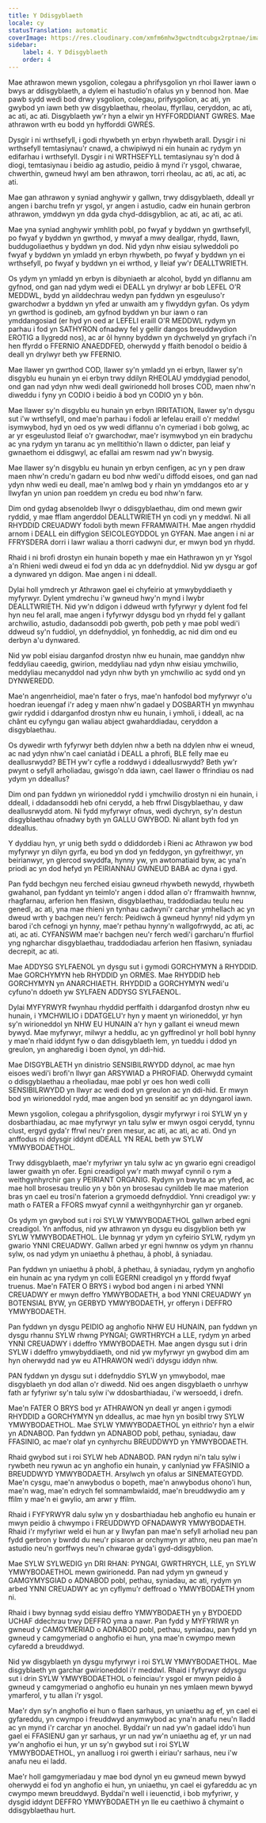 ```yaml
---
title: Y Ddisgyblaeth
locale: cy
statusTranslation: automatic
coverImage: https://res.cloudinary.com/xmfm6mhw3gwctndtcubgx2rptnae/image/upload/v1740337243/small_cover_educacion_fundamental_a051170f1c.webp
sidebar:
    label: 4. Y Ddisgyblaeth
    order: 4
---
```

Mae athrawon mewn ysgolion, colegau a phrifysgolion yn rhoi llawer iawn o bwys ar ddisgyblaeth, a dylem ei hastudio'n ofalus yn y bennod hon. Mae pawb sydd wedi bod drwy ysgolion, colegau, prifysgolion, ac ati, yn gwybod yn iawn beth yw disgyblaethau, rheolau, ffyrllau, ceryddon, ac ati, ac ati, ac ati. Disgyblaeth yw'r hyn a elwir yn HYFFORDDIANT GWRES. Mae athrawon wrth eu bodd yn hyfforddi GWRES.

Dysgir i ni wrthsefyll, i godi rhywbeth yn erbyn rhywbeth arall. Dysgir i ni wrthsefyll temtasiynau'r cnawd, a chwipiwyd ni ein hunain ac rydym yn edifarhau i wrthsefyll. Dysgir i ni WRTHSEFYLL temtasiynau sy'n dod â diogi, temtasiynau i beidio ag astudio, peidio â mynd i'r ysgol, chwarae, chwerthin, gwneud hwyl am ben athrawon, torri rheolau, ac ati, ac ati, ac ati.

Mae gan athrawon y syniad anghywir y gallwn, trwy ddisgyblaeth, ddeall yr angen i barchu trefn yr ysgol, yr angen i astudio, cadw ein hunain gerbron athrawon, ymddwyn yn dda gyda chyd-ddisgyblion, ac ati, ac ati, ac ati.

Mae yna syniad anghywir ymhlith pobl, po fwyaf y byddwn yn gwrthsefyll, po fwyaf y byddwn yn gwrthod, y mwyaf a mwy deallgar, rhydd, llawn, buddugoliaethus y byddwn yn dod. Nid ydyn nhw eisiau sylweddoli po fwyaf y byddwn yn ymladd yn erbyn rhywbeth, po fwyaf y byddwn yn ei wrthsefyll, po fwyaf y byddwn yn ei wrthod, y lleiaf yw'r DEALLTWRIETH.

Os ydym yn ymladd yn erbyn is dibyniaeth ar alcohol, bydd yn diflannu am gyfnod, ond gan nad ydym wedi ei DEALL yn drylwyr ar bob LEFEL O'R MEDDWL, bydd yn ailddechrau wedyn pan fyddwn yn esgeuluso'r gwarchodwr a byddwn yn yfed ar unwaith am y flwyddyn gyfan. Os ydym yn gwrthod is godineb, am gyfnod byddwn yn bur iawn o ran ymddangosiad (er hyd yn oed ar LEFELI eraill O'R MEDDWL rydym yn parhau i fod yn SATHYRON ofnadwy fel y gellir dangos breuddwydion EROTIG a llygredd nos), ac ar ôl hynny byddwn yn dychwelyd yn gryfach i'n hen ffyrdd o FFERNIO ANAEDDFED, oherwydd y ffaith benodol o beidio â deall yn drylwyr beth yw FFERNIO.

Mae llawer yn gwrthod COD, llawer sy'n ymladd yn ei erbyn, llawer sy'n disgyblu eu hunain yn ei erbyn trwy ddilyn RHEOLAU ymddygiad penodol, ond gan nad ydyn nhw wedi deall gwirionedd holl broses COD, maen nhw'n diweddu i fyny yn CODIO i beidio â bod yn CODIO yn y bôn.

Mae llawer sy'n disgyblu eu hunain yn erbyn IRRITATION, llawer sy'n dysgu sut i'w wrthsefyll, ond mae'n parhau i fodoli ar lefelau eraill o'r meddwl isymwybod, hyd yn oed os yw wedi diflannu o'n cymeriad i bob golwg, ac ar yr esgeulustod lleiaf o'r gwarchodwr, mae'r isymwybod yn ein bradychu ac yna rydym yn taranu ac yn melltithio'n llawn o ddicter, pan leiaf y gwnaethom ei ddisgwyl, ac efallai am reswm nad yw'n bwysig.

Mae llawer sy'n disgyblu eu hunain yn erbyn cenfigen, ac yn y pen draw maen nhw'n credu'n gadarn eu bod nhw wedi'u diffodd eisoes, ond gan nad ydyn nhw wedi eu deall, mae'n amlwg bod y rhain yn ymddangos eto ar y llwyfan yn union pan roeddem yn credu eu bod nhw'n farw.

Dim ond gydag absenoldeb llwyr o ddisgyblaethau, dim ond mewn gwir ryddid, y mae fflam angerddol DEALLTWRIETH yn codi yn y meddwl. Ni all RHYDDID CREUADWY fodoli byth mewn FFRAMWAITH. Mae angen rhyddid arnom i DEALL ein diffygion SEICOLEGYDDOL yn GYFAN. Mae angen i ni ar FFRYSDERA dorri i lawr waliau a thorri cadwyni dur, er mwyn bod yn rhydd.

Rhaid i ni brofi drostyn ein hunain bopeth y mae ein Hathrawon yn yr Ysgol a'n Rhieni wedi dweud ei fod yn dda ac yn ddefnyddiol. Nid yw dysgu ar gof a dynwared yn ddigon. Mae angen i ni ddeall.

Dylai holl ymdrech yr Athrawon gael ei chyfeirio at ymwybyddiaeth y myfyrwyr. Dylent ymdrechu i'w gwneud hwy'n mynd i lwybr DEALLTWRIETH. Nid yw'n ddigon i ddweud wrth fyfyrwyr y dylent fod fel hyn neu fel arall, mae angen i fyfyrwyr ddysgu bod yn rhydd fel y gallant archwilio, astudio, dadansoddi pob gwerth, pob peth y mae pobl wedi'i ddweud sy'n fuddiol, yn ddefnyddiol, yn fonheddig, ac nid dim ond eu derbyn a'u dynwared.

Nid yw pobl eisiau darganfod drostyn nhw eu hunain, mae ganddyn nhw feddyliau caeedig, gwirion, meddyliau nad ydyn nhw eisiau ymchwilio, meddyliau mecanyddol nad ydyn nhw byth yn ymchwilio ac sydd ond yn DYNWEREDD.

Mae'n angenrheidiol, mae'n fater o frys, mae'n hanfodol bod myfyrwyr o'u hoedran ieuengaf i'r adeg y maen nhw'n gadael y DOSBARTH yn mwynhau gwir ryddid i ddarganfod drostyn nhw eu hunain, i ymholi, i ddeall, ac na chânt eu cyfyngu gan waliau abject gwaharddiadau, ceryddon a disgyblaethau.

Os dywedir wrth fyfyrwyr beth ddylen nhw a beth na ddylen nhw ei wneud, ac nad ydyn nhw'n cael caniatâd i DEALL a phrofi, BLE felly mae eu deallusrwydd? BETH yw'r cyfle a roddwyd i ddeallusrwydd? Beth yw'r pwynt o sefyll arholiadau, gwisgo'n dda iawn, cael llawer o ffrindiau os nad ydym yn ddeallus?

Dim ond pan fyddwn yn wirioneddol rydd i ymchwilio drostyn ni ein hunain, i ddeall, i ddadansoddi heb ofni cerydd, a heb ffrwl Disgyblaethau, y daw deallusrwydd atom. Ni fydd myfyrwyr ofnus, wedi dychryn, sy'n destun disgyblaethau ofnadwy byth yn GALLU GWYBOD. Ni allant byth fod yn ddeallus.

Y dyddiau hyn, yr unig beth sydd o ddiddordeb i Rieni ac Athrawon yw bod myfyrwyr yn dilyn gyrfa, eu bod yn dod yn feddygon, yn gyfreithwyr, yn beirianwyr, yn glercod swyddfa, hynny yw, yn awtomatiaid byw, ac yna'n priodi ac yn dod hefyd yn PEIRIANNAU GWNEUD BABA ac dyna i gyd.

Pan fydd bechgyn neu ferched eisiau gwneud rhywbeth newydd, rhywbeth gwahanol, pan fyddant yn teimlo'r angen i ddod allan o'r fframwaith hwnnw, rhagfarnau, arferion hen ffasiwn, disgyblaethau, traddodiadau teulu neu genedl, ac ati, yna mae rhieni yn tynhau cadwyni'r carchar ymhellach ac yn dweud wrth y bachgen neu'r ferch: Peidiwch â gwneud hynny! nid ydym yn barod i'ch cefnogi yn hynny, mae'r pethau hynny'n wallgofrwydd, ac ati, ac ati, ac ati. CYFANSWM mae'r bachgen neu'r ferch wedi'i garcharu'n ffurfiol yng ngharchar disgyblaethau, traddodiadau arferion hen ffasiwn, syniadau decrepit, ac ati.

Mae ADDYSG SYLFAENOL yn dysgu sut i gymodi GORCHYMYN â RHYDDID. Mae GORCHYMYN heb RHYDDID yn ORMES. Mae RHYDDID heb GORCHYMYN yn ANARCHIAETH. RHYDDID a GORCHYMYN wedi'u cyfuno'n ddoeth yw SYLFAEN ADDYSG SYLFAENOL.

Dylai MYFYRWYR fwynhau rhyddid perffaith i ddarganfod drostyn nhw eu hunain, i YMCHWILIO i DDATGELU'r hyn y maent yn wirioneddol, yr hyn sy'n wirioneddol yn NHW EU HUNAIN a'r hyn y gallant ei wneud mewn bywyd. Mae myfyrwyr, milwyr a heddlu, ac yn gyffredinol yr holl bobl hynny y mae'n rhaid iddynt fyw o dan ddisgyblaeth lem, yn tueddu i ddod yn greulon, yn angharedig i boen dynol, yn ddi-hid.

Mae DISGYBLAETH yn dinistrio SENSIBILRWYDD ddynol, ac mae hyn eisoes wedi'i brofi'n llwyr gan ARSYWIAD a PHROFIAD. Oherwydd cymaint o ddisgyblaethau a rheoliadau, mae pobl yr oes hon wedi colli SENSIBILRWYDD yn llwyr ac wedi dod yn greulon ac yn ddi-hid. Er mwyn bod yn wirioneddol rydd, mae angen bod yn sensitif ac yn ddyngarol iawn.

Mewn ysgolion, colegau a phrifysgolion, dysgir myfyrwyr i roi SYLW yn y dosbarthiadau, ac mae myfyrwyr yn talu sylw er mwyn osgoi cerydd, tynnu clust, ergyd gyda'r ffrwl neu'r pren mesur, ac ati, ac ati, ac ati. Ond yn anffodus ni ddysgir iddynt dDEALL YN REAL beth yw SYLW YMWYBODAETHOL.

Trwy ddisgyblaeth, mae'r myfyriwr yn talu sylw ac yn gwario egni creadigol lawer gwaith yn ofer. Egni creadigol yw'r math mwyaf cynnil o rym a weithgynhyrchir gan y PEIRIANT ORGANIG. Rydym yn bwyta ac yn yfed, ac mae holl brosesau treulio yn y bôn yn brosesau cynildeb lle mae materion bras yn cael eu trosi'n faterion a grymoedd defnyddiol. Ynni creadigol yw: y math o FATER a FFORS mwyaf cynnil a weithgynhyrchir gan yr organeb.

Os ydym yn gwybod sut i roi SYLW YMWYBODAETHOL gallwn arbed egni creadigol. Yn anffodus, nid yw athrawon yn dysgu eu disgyblion beth yw SYLW YMWYBODAETHOL. Lle bynnag yr ydym yn cyfeirio SYLW, rydym yn gwario YNNI CREUADWY. Gallwn arbed yr egni hwnnw os ydym yn rhannu sylw, os nad ydym yn uniaethu â phethau, â phobl, â syniadau.

Pan fyddwn yn uniaethu â phobl, â phethau, â syniadau, rydym yn anghofio ein hunain ac yna rydym yn colli EGERNI creadigol yn y ffordd fwyaf truenus. Mae'n FATER O BRYS i wybod bod angen i ni arbed YNNI CREUADWY er mwyn deffro YMWYBODAETH, a bod YNNI CREUADWY yn BOTENSIAL BYW, yn GERBYD YMWYBODAETH, yr offeryn i DEFFRO YMWYBODAETH.

Pan fyddwn yn dysgu PEIDIO ag anghofio NHW EU HUNAIN, pan fyddwn yn dysgu rhannu SYLW rhwng PYNGAI; GWRTHRYCH a LLE, rydym yn arbed YNNI CREUADWY i ddeffro YMWYBODAETH. Mae angen dysgu sut i drin SYLW i ddeffro ymwybyddiaeth, ond nid yw myfyrwyr yn gwybod dim am hyn oherwydd nad yw eu ATHRAWON wedi'i ddysgu iddyn nhw.

PAN fyddwn yn dysgu sut i ddefnyddio SYLW yn ymwybodol, mae disgyblaeth yn dod allan o'r diwedd. Nid oes angen disgyblaeth o unrhyw fath ar fyfyriwr sy'n talu sylw i'w ddosbarthiadau, i'w wersoedd, i drefn.

Mae'n FATER O BRYS bod yr ATHRAWON yn deall yr angen i gymodi RHYDDID a GORCHYMYN yn ddeallus, ac mae hyn yn bosibl trwy SYLW YMWYBODAETHOL. Mae SYLW YMWYBODAETHOL yn eithrio'r hyn a elwir yn ADNABOD. Pan fyddwn yn ADNABOD pobl, pethau, syniadau, daw FFASINIO, ac mae'r olaf yn cynhyrchu BREUDDWYD yn YMWYBODAETH.

Rhaid gwybod sut i roi SYLW heb ADNABOD. PAN rydyn ni'n talu sylw i rywbeth neu rywun ac yn anghofio ein hunain, y canlyniad yw FFASINIO a BREUDDWYD YMWYBODAETH. Arsylwch yn ofalus ar SINEMATEGYDD. Mae'n cysgu, mae'n anwybodus o bopeth, mae'n anwybodus ohono'i hun, mae'n wag, mae'n edrych fel somnambwlaidd, mae'n breuddwydio am y ffilm y mae'n ei gwylio, am arwr y ffilm.

Rhaid i FYFYRWYR dalu sylw yn y dosbarthiadau heb anghofio eu hunain er mwyn peidio â chwympo i FREUDDWYD OFNADAWYR YMWYBODAETH. Rhaid i'r myfyriwr weld ei hun ar y llwyfan pan mae'n sefyll arholiad neu pan fydd gerbron y bwrdd du neu'r pisaron ar orchymyn yr athro, neu pan mae'n astudio neu'n gorffwys neu'n chwarae gyda'i gyd-ddisgyblion.

Mae SYLW SYLWEDIG yn DRI RHAN: PYNGAI, GWRTHRYCH, LLE, yn SYLW YMWYBODAETHOL mewn gwirionedd. Pan nad ydym yn gwneud y GAMGYMYSGIAD o ADNABOD pobl, pethau, syniadau, ac ati, rydym yn arbed YNNI CREUADWY ac yn cyflymu'r deffroad o YMWYBODAETH ynom ni.

Rhaid i bwy bynnag sydd eisiau deffro YMWYBODAETH yn y BYDOEDD UCHAF ddechrau trwy DEFFRO yma a nawr. Pan fydd y MYFYRIWR yn gwneud y CAMGYMERIAD o ADNABOD pobl, pethau, syniadau, pan fydd yn gwneud y camgymeriad o anghofio ei hun, yna mae'n cwympo mewn cyfaredd a breuddwyd.

Nid yw disgyblaeth yn dysgu myfyrwyr i roi SYLW YMWYBODAETHOL. Mae disgyblaeth yn garchar gwirioneddol i'r meddwl. Rhaid i fyfyrwyr ddysgu sut i drin SYLW YMWYBODAETHOL o feinciau'r ysgol er mwyn peidio â gwneud y camgymeriad o anghofio eu hunain yn nes ymlaen mewn bywyd ymarferol, y tu allan i'r ysgol.

Mae'r dyn sy'n anghofio ei hun o flaen sarhaus, yn uniaethu ag ef, yn cael ei gyfareddu, yn cwympo i freuddwyd anymwybod ac yna'n anafu neu'n lladd ac yn mynd i'r carchar yn anochel. Byddai'r un nad yw'n gadael iddo'i hun gael ei FFASIENU gan yr sarhaus, yr un nad yw'n uniaethu ag ef, yr un nad yw'n anghofio ei hun, yr un sy'n gwybod sut i roi SYLW YMWYBODAETHOL, yn analluog i roi gwerth i eiriau'r sarhaus, neu i'w anafu neu ei ladd.

Mae'r holl gamgymeriadau y mae bod dynol yn eu gwneud mewn bywyd oherwydd ei fod yn anghofio ei hun, yn uniaethu, yn cael ei gyfareddu ac yn cwympo mewn breuddwyd. Byddai'n well i ieuenctid, i bob myfyriwr, y dysgid iddynt DEFFRO YMWYBODAETH yn lle eu caethiwo â chymaint o ddisgyblaethau hurt.

